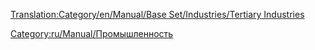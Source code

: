 [[Translation:Category/en/Manual/Base Set/Industries/Tertiary Industries]]

[[Category:ru/Manual/Промышленность]]